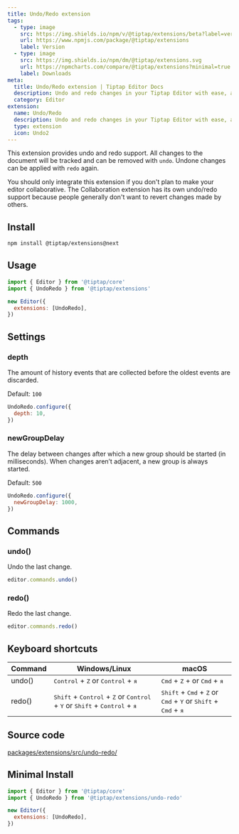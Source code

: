 ```yaml
---
title: Undo/Redo extension
tags:
  - type: image
    src: https://img.shields.io/npm/v/@tiptap/extensions/beta?label=version
    url: https://www.npmjs.com/package/@tiptap/extensions
    label: Version
  - type: image
    src: https://img.shields.io/npm/dm/@tiptap/extensions.svg
    url: https://npmcharts.com/compare/@tiptap/extensions?minimal=true
    label: Downloads
meta:
  title: Undo/Redo extension | Tiptap Editor Docs
  description: Undo and redo changes in your Tiptap Editor with ease, allowing you to revert or reapply edits in your editor. More in the docs.
  category: Editor
extension:
  name: Undo/Redo
  description: Undo and redo changes in your Tiptap Editor with ease, allowing you to revert or reapply edits in your editor.
  type: extension
  icon: Undo2
---
```



This extension provides undo and redo support. All changes to the document will be tracked and can be removed with `undo`. Undone changes can be applied with `redo` again.

You should only integrate this extension if you don't plan to make your editor collaborative. The Collaboration extension has its own undo/redo support because people generally don't want to revert changes made by others.

<CodeDemo path="/Extensions/UndoRedo" />

## Install

```bash
npm install @tiptap/extensions@next
```

## Usage

```js
import { Editor } from '@tiptap/core'
import { UndoRedo } from '@tiptap/extensions'

new Editor({
  extensions: [UndoRedo],
})
```

## Settings

### depth

The amount of history events that are collected before the oldest events are discarded.

Default: `100`

```js
UndoRedo.configure({
  depth: 10,
})
```

### newGroupDelay

The delay between changes after which a new group should be started (in milliseconds). When changes aren’t adjacent, a new group is always started.

Default: `500`

```js
UndoRedo.configure({
  newGroupDelay: 1000,
})
```

## Commands

### undo()

Undo the last change.

```js
editor.commands.undo()
```

### redo()

Redo the last change.

```js
editor.commands.redo()
```

## Keyboard shortcuts

| Command | Windows/Linux                                                                                                                                     | macOS                                                                                                                                 |
| ------- | ------------------------------------------------------------------------------------------------------------------------------------------------- | ------------------------------------------------------------------------------------------------------------------------------------- |
| undo()  | <kbd>Control</kbd> + <kbd>Z</kbd> or <kbd>Control</kbd> + <kbd>я</kbd>                                                                            | <kbd>Cmd</kbd> + <kbd>Z</kbd> + or <kbd>Cmd</kbd> + <kbd>я</kbd>                                                                      |
| redo()  | <kbd>Shift</kbd> + <kbd>Control</kbd> + <kbd>Z</kbd> or <kbd>Control</kbd> + <kbd>Y</kbd> or <kbd>Shift</kbd> + <kbd>Control</kbd> + <kbd>я</kbd> | <kbd>Shift</kbd> + <kbd>Cmd</kbd> + <kbd>Z</kbd> or <kbd>Cmd</kbd> + <kbd>Y</kbd> or <kbd>Shift</kbd> + <kbd>Cmd</kbd> + <kbd>я</kbd> |

## Source code

[packages/extensions/src/undo-redo/](https://github.com/ueberdosis/tiptap/blob/main/packages/extensions/src/undo-redo/)

## Minimal Install

```js
import { Editor } from '@tiptap/core'
import { UndoRedo } from '@tiptap/extensions/undo-redo'

new Editor({
  extensions: [UndoRedo],
})
```
